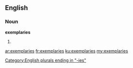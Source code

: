 ==English==

===Noun===
'''exemplaries'''

# {{context|obsolete|lang=en}} {{plural of|exemplary}}

[[Category:English plurals ending in "-ies"]]

[[ar:exemplaries]]
[[fr:exemplaries]]
[[ku:exemplaries]]
[[my:exemplaries]]